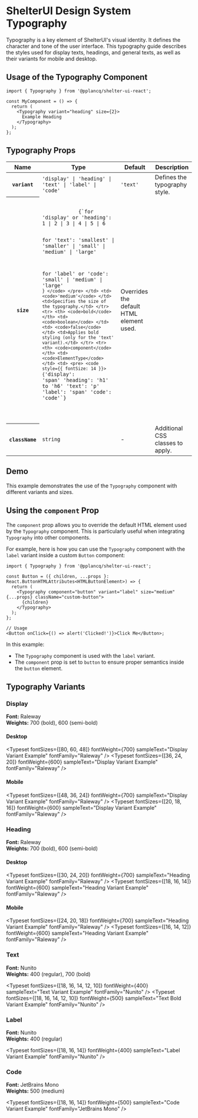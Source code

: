 
<Meta of={TypographyStories} name="Typography" />

# ShelterUI Design System Typography

Typography is a key element of ShelterUI's visual identity. It defines the character and tone of the user interface.
This typography guide describes the styles used for display texts, headings, and general texts, as well as their variants for mobile and desktop.

## Usage of the Typography Component

```tsx
import { Typography } from '@pplancq/shelter-ui-react';

const MyComponent = () => {
  return (
    <Typography variant="heading" size={2}>
      Example Heading
    </Typography>
  );
};
```

## Typography Props

<table id="typography-props">
  <thead>
    <tr>
      <th>Name</th>
      <th>Type</th>
      <th>Default</th>
      <th>Description</th>
    </tr>
  </thead>
  <tbody>
    <tr>
      <th>
        <code>variant</code>
      </th>
      <td>
        <code>'display' | 'heading' | 'text' | 'label' | 'code'</code>
      </td>
      <td>
        <code>'text'</code>
      </td>
      <td>Defines the typography style.</td>
    </tr>
    <tr>
      <th>
        <code>size</code>
      </th>
      <td>
        <pre>
          <code style={{ fontSize: 14 }}>
            {`for 'display' or 'heading':
1 | 2 | 3 | 4 | 5 | 6

for 'text':
'smallest' | 'smaller' |
'small' | 'medium' | 'large'

for 'label' or 'code':
'small' | 'medium' | 'large'
`}
          </code>
        </pre>
      </td>
      <td>
        <code>'medium'</code>
      </td>
      <td>Specifies the size of the typography.</td>
    </tr>
    <tr>
      <th>
        <code>bold</code>
      </th>
      <td>
        <code>boolean</code>
      </td>
      <td>
        <code>false</code>
      </td>
      <td>Applies bold styling (only for the 'text' variant).</td>
    </tr>
    <tr>
      <th>
        <code>component</code>
      </th>
      <td>
        <code>ElementType</code>
      </td>
      <td>
        <pre>
          <code style={{ fontSize: 14 }}>
            {`'display': 'span'
'heading': 'h1' to 'h6'
'text': 'p'
'label': 'span'
'code': 'code'`}

</code>
</pre>
</td>
<td>Overrides the default HTML element used.</td>
</tr>
<tr>
<th>
<code>className</code>
</th>
<td>
<code>string</code>
</td>
<td>-</td>
<td>Additional CSS classes to apply.</td>
</tr>

  </tbody>
</table>

## Demo

This example demonstrates the use of the `Typography` component with different variants and sizes.

<Canvas of={TypographyStories.ExampleLayout} sourceState="shown" />

<Controls of={TypographyStories.ExampleLayout} />

## Using the `component` Prop

The `component` prop allows you to override the default HTML element used by the `Typography` component.
This is particularly useful when integrating `Typography` into other components.

For example, here is how you can use the `Typography` component with the `label` variant inside a custom `Button` component:

```tsx
import { Typography } from '@pplancq/shelter-ui-react';

const Button = ({ children, ...props }: React.ButtonHTMLAttributes<HTMLButtonElement>) => {
  return (
    <Typography component="button" variant="label" size="medium" {...props} className="custom-button">
      {children}
    </Typography>
  );
};

// Usage
<Button onClick={() => alert('Clicked!')}>Click Me</Button>;
```

In this example:

- The `Typography` component is used with the `label` variant.
- The `component` prop is set to `button` to ensure proper semantics inside the `button` element.

## Typography Variants

### Display

**Font:** Raleway\
**Weights:** 700 (bold), 600 (semi-bold)

#### Desktop

<Typeset fontSizes={[80, 60, 48]} fontWeight={700} sampleText="Display Variant Example" fontFamily="Raleway" />
<Typeset fontSizes={[36, 24, 20]} fontWeight={600} sampleText="Display Variant Example" fontFamily="Raleway" />

#### Mobile

<Typeset fontSizes={[48, 36, 24]} fontWeight={700} sampleText="Display Variant Example" fontFamily="Raleway" />
<Typeset fontSizes={[20, 18, 16]} fontWeight={600} sampleText="Display Variant Example" fontFamily="Raleway" />

### Heading

**Font:** Raleway\
**Weights:** 700 (bold), 600 (semi-bold)

#### Desktop

<Typeset fontSizes={[30, 24, 20]} fontWeight={700} sampleText="Heading Variant Example" fontFamily="Raleway" />
<Typeset fontSizes={[18, 16, 14]} fontWeight={600} sampleText="Heading Variant Example" fontFamily="Raleway" />

#### Mobile

<Typeset fontSizes={[24, 20, 18]} fontWeight={700} sampleText="Heading Variant Example" fontFamily="Raleway" />
<Typeset fontSizes={[16, 14, 12]} fontWeight={600} sampleText="Heading Variant Example" fontFamily="Raleway" />

### Text

**Font:** Nunito  
**Weights:** 400 (regular), 700 (bold)

<Typeset fontSizes={[18, 16, 14, 12, 10]} fontWeight={400} sampleText="Text Variant Example" fontFamily="Nunito" />
<Typeset fontSizes={[18, 16, 14, 12, 10]} fontWeight={500} sampleText="Text Bold Variant Example" fontFamily="Nunito" />

### Label

**Font:** Nunito  
**Weights:** 400 (regular)

<Typeset fontSizes={[18, 16, 14]} fontWeight={400} sampleText="Label Variant Example" fontFamily="Nunito" />

### Code

**Font:** JetBrains Mono  
**Weights:** 500 (medium)

<Typeset fontSizes={[18, 16, 14]} fontWeight={500} sampleText="Code Variant Example" fontFamily="JetBrains Mono" />
